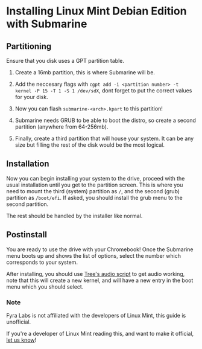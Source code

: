 # Installing Linux Mint Debian Edition with Submarine

## Partitioning

Ensure that you disk uses a GPT partition table.

1. Create a 16mb partition, this is where Submarine will be.

2. Add the neccesary flags with `cgpt add -i <partition number> -t kernel -P 15 -T 1 -S 1 /dev/sdX`, dont forget to put the correct values for your disk.

3. Now you can flash `submarine-<arch>.kpart` to this partition!

4. Submarine needs GRUB to be able to boot the distro, so create a second partition (anywhere from 64-256mb).

5. Finally, create a third partition that will house your system. It can be any size but filling the rest of the disk would be the most logical.

## Installation

Now you can begin installing your system to the drive, proceed with the usual installation until you get to the partition screen. This is where you need to mount the third (system) partition as `/`, and the second (grub) partition as `/boot/efi`. If asked, you should install the grub menu to the second partition.

The rest should be handled by the installer like normal.

## Postinstall

You are ready to use the drive with your Chromebook! Once the Submarine menu boots up and shows the list of options, select the number which corresponds to your system.

After installing, you should use [Tree's audio script](https://github.com/WeirdTreeThing/chromebook-linux-audio) to get audio working, note that this will create a new kernel, and will have a new entry in the boot menu which you should select.

### Note

Fyra Labs is not affiliated with the developers of Linux Mint, this guide is unofficial.

If you're a developer of Linux Mint reading this, and want to make it official, [let us know](mailto:contact@fyralabs.com)!
